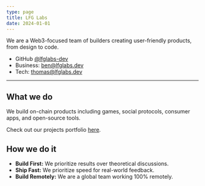 ```yaml
---
type: page
title: LFG Labs
date: 2024-01-01
---
```


We are a Web3-focused team of builders creating user-friendly products, from design to code.

- GitHub [@lfglabs-dev](https://github.com/lfglabs-dev)
- Business: ben@lfglabs.dev
- Tech: thomas@lfglabs.dev

---

## What we do

We build on-chain products including games, social protocols, consumer apps, and open-source tools.

Check out our projects portfolio [here](/portfolio).

## How we do it

- **Build First:** We prioritize results over theoretical discussions.
- **Ship Fast:** We prioritize speed for real-world feedback.
- **Build Remotely:** We are a global team working 100% remotely.
